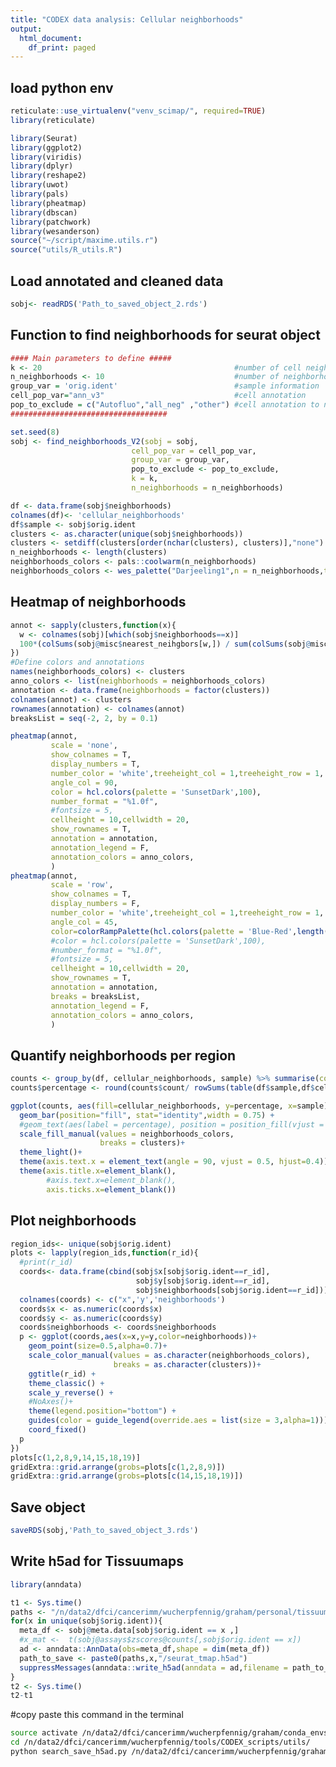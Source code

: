 ```yaml
---
title: "CODEX data analysis: Cellular neighborhoods"
output:
  html_document:
    df_print: paged
---
```


## load python env
```r
reticulate::use_virtualenv("venv_scimap/", required=TRUE)
library(reticulate)
```

```r
library(Seurat)
library(ggplot2)
library(viridis)
library(dplyr)
library(reshape2)
library(uwot)
library(pals)
library(pheatmap)
library(dbscan)
library(patchwork)
library(wesanderson)
source("~/script/maxime.utils.r")
source("utils/R_utils.R")

```

## Load annotated and cleaned data

```r
sobj<- readRDS('Path_to_saved_object_2.rds')
```


## Function to find neighborhoods for seurat object
```r
#### Main parameters to define #####
k <- 20                                           #number of cell neighbors 
n_neighborhoods <- 10                             #number of neighborhoods
group_var = 'orig.ident'                          #sample information
cell_pop_var="ann_v3"                             #cell annotation
pop_to_exclude = c("Autofluo","all_neg" ,"other") #cell annotation to not consider for clustering (will be included for nearest neighbor identification)
################################### 

set.seed(8)
sobj <- find_neighborhoods_V2(sobj = sobj,
                           cell_pop_var = cell_pop_var,
                           group_var = group_var,
                           pop_to_exclude <- pop_to_exclude,
                           k = k,
                           n_neighborhoods = n_neighborhoods)
```

```r
df <- data.frame(sobj$neighborhoods)
colnames(df)<- 'cellular_neighborhoods'
df$sample <- sobj$orig.ident
clusters <- as.character(unique(sobj$neighborhoods))
clusters <- setdiff(clusters[order(nchar(clusters), clusters)],"none")
n_neighborhoods <- length(clusters)
neighborhoods_colors <- pals::coolwarm(n_neighborhoods)
neighborhoods_colors <- wes_palette("Darjeeling1",n = n_neighborhoods,type = "continuous")
```

## Heatmap of neighborhoods
```r
annot <- sapply(clusters,function(x){
  w <- colnames(sobj)[which(sobj$neighborhoods==x)]
  100*(colSums(sobj@misc$nearest_neihgbors[w,]) / sum(colSums(sobj@misc$nearest_neihgbors[w,])))
})
#Define colors and annotations
names(neighborhoods_colors) <- clusters
anno_colors <- list(neighborhoods = neighborhoods_colors)
annotation <- data.frame(neighborhoods = factor(clusters))
colnames(annot) <- clusters
rownames(annotation) <- colnames(annot) 
breaksList = seq(-2, 2, by = 0.1)

pheatmap(annot,
         scale = 'none',
         show_colnames = T,
         display_numbers = T,
         number_color = 'white',treeheight_col = 1,treeheight_row = 1,
         angle_col = 90,
         color = hcl.colors(palette = 'SunsetDark',100),
         number_format = "%1.0f",
         #fontsize = 5,
         cellheight = 10,cellwidth = 20,
         show_rownames = T,
         annotation = annotation,
         annotation_legend = F,
         annotation_colors = anno_colors,
         )
pheatmap(annot,
         scale = 'row',
         show_colnames = T,
         display_numbers = F,
         number_color = 'white',treeheight_col = 1,treeheight_row = 1,
         angle_col = 45,
         color=colorRampPalette(hcl.colors(palette = 'Blue-Red',length(breaksList),rev = F))(length(breaksList)),
         #color = hcl.colors(palette = 'SunsetDark',100),
         #number_format = "%1.0f",
         #fontsize = 5,
         cellheight = 10,cellwidth = 20,
         show_rownames = T,
         annotation = annotation,
         breaks = breaksList,
         annotation_legend = F,
         annotation_colors = anno_colors,
         )
```

## Quantify neighborhoods per region
```r

counts <- group_by(df, cellular_neighborhoods, sample) %>% summarise(count = n())
counts$percentage <- round(counts$count/ rowSums(table(df$sample,df$cellular_neighborhoods))[counts$sample] *100)

ggplot(counts, aes(fill=cellular_neighborhoods, y=percentage, x=sample)) + 
  geom_bar(position="fill", stat="identity",width = 0.75) +
  #geom_text(aes(label = percentage), position = position_fill(vjust = 0.5, reverse= F))+
  scale_fill_manual(values = neighborhoods_colors,
                    breaks = clusters)+
  theme_light()+ 
  theme(axis.text.x = element_text(angle = 90, vjust = 0.5, hjust=0.4))+
  theme(axis.title.x=element_blank(),
        #axis.text.x=element_blank(),
        axis.ticks.x=element_blank())
```

## Plot neighborhoods
```r

region_ids<- unique(sobj$orig.ident)
plots <- lapply(region_ids,function(r_id){
  #print(r_id)
  coords<- data.frame(cbind(sobj$x[sobj$orig.ident==r_id],
                            sobj$y[sobj$orig.ident==r_id],
                            sobj$neighborhoods[sobj$orig.ident==r_id]))
  colnames(coords) <- c("x",'y','neighborhoods')
  coords$x <- as.numeric(coords$x)
  coords$y <- as.numeric(coords$y)
  coords$neighborhoods <- coords$neighborhoods
  p <- ggplot(coords,aes(x=x,y=y,color=neighborhoods))+
    geom_point(size=0.5,alpha=0.7)+
    scale_color_manual(values = as.character(neighborhoods_colors),
                       breaks = as.character(clusters))+
    ggtitle(r_id) +
    theme_classic() + 
    scale_y_reverse() +
    #NoAxes()+
    theme(legend.position="bottom") +
    guides(color = guide_legend(override.aes = list(size = 3,alpha=1)))+
    coord_fixed()
  p
})
plots[c(1,2,8,9,14,15,18,19)]
gridExtra::grid.arrange(grobs=plots[c(1,2,8,9)])
gridExtra::grid.arrange(grobs=plots[c(14,15,18,19)])

```

## Save object
```r
saveRDS(sobj,'Path_to_saved_object_3.rds')
```

## Write h5ad for Tissuumaps
```r
library(anndata)

t1 <- Sys.time()
paths <- "/n/data2/dfci/cancerimm/wucherpfennig/graham/personal/tissuumap_test/ye/"
for(x in unique(sobj$orig.ident)){
  meta_df <- sobj@meta.data[sobj$orig.ident == x ,]
  #x_mat <-  t(sobj@assays$zscores@counts[,sobj$orig.ident == x])
  ad <- anndata::AnnData(obs=meta_df,shape = dim(meta_df))
  path_to_save <- paste0(paths,x,"/seurat_tmap.h5ad")
  suppressMessages(anndata::write_h5ad(anndata = ad,filename = path_to_save))
}
t2 <- Sys.time()
t2-t1
```

#copy paste this command in the terminal
```bash
source activate /n/data2/dfci/cancerimm/wucherpfennig/graham/conda_envs/anndata_utils/
cd /n/data2/dfci/cancerimm/wucherpfennig/tools/CODEX_scripts/utils/
python search_save_h5ad.py /n/data2/dfci/cancerimm/wucherpfennig/graham/personal/tissuumap_test/ye/
```
